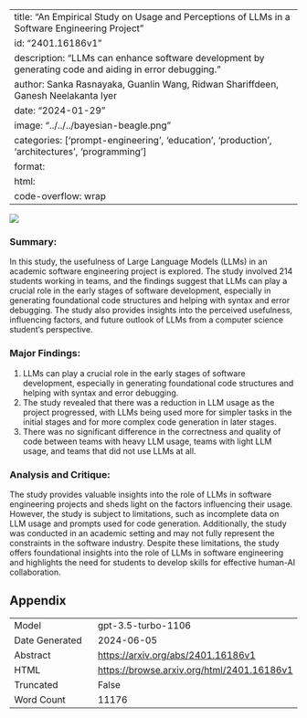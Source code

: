 
---
title: "An Empirical Study on Usage and Perceptions of LLMs in a Software Engineering Project"
id: "2401.16186v1"
description: "LLMs can enhance software development by generating code and aiding in error debugging."
author: Sanka Rasnayaka, Guanlin Wang, Ridwan Shariffdeen, Ganesh Neelakanta Iyer
date: "2024-01-29"
image: "../../../bayesian-beagle.png"
categories: ['prompt-engineering', 'education', 'production', 'architectures', 'programming']
format:
  html:
    code-overflow: wrap
---

![](../../../bayesian-beagle.png)

### **Summary:**
In this study, the usefulness of Large Language Models (LLMs) in an academic software engineering project is explored. The study involved 214 students working in teams, and the findings suggest that LLMs can play a crucial role in the early stages of software development, especially in generating foundational code structures and helping with syntax and error debugging. The study also provides insights into the perceived usefulness, influencing factors, and future outlook of LLMs from a computer science student’s perspective.

### Major Findings:
1. LLMs can play a crucial role in the early stages of software development, especially in generating foundational code structures and helping with syntax and error debugging.
2. The study revealed that there was a reduction in LLM usage as the project progressed, with LLMs being used more for simpler tasks in the initial stages and for more complex code generation in later stages.
3. There was no significant difference in the correctness and quality of code between teams with heavy LLM usage, teams with light LLM usage, and teams that did not use LLMs at all.

### Analysis and Critique:
The study provides valuable insights into the role of LLMs in software engineering projects and sheds light on the factors influencing their usage. However, the study is subject to limitations, such as incomplete data on LLM usage and prompts used for code generation. Additionally, the study was conducted in an academic setting and may not fully represent the constraints in the software industry. Despite these limitations, the study offers foundational insights into the role of LLMs in software engineering and highlights the need for students to develop skills for effective human-AI collaboration.

## Appendix

|          |          |
|----------|----------|
| Model     | gpt-3.5-turbo-1106       |
| Date Generated     | 2024-06-05       |
| Abstract | [https://arxiv.org/abs/2401.16186v1](https://arxiv.org/abs/2401.16186v1)        |
| HTML     | [https://browse.arxiv.org/html/2401.16186v1](https://browse.arxiv.org/html/2401.16186v1)       |
| Truncated       | False       |
| Word Count       | 11176       |